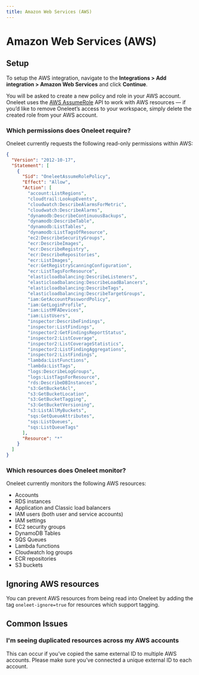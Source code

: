 ```yaml
---
title: Amazon Web Services (AWS)
---
```


# Amazon Web Services (AWS)

## Setup

To setup the AWS integration, navigate to the **Integrations > Add integration > Amazon Web Services** and click **Continue**.

You will be asked to create a new policy and role in your AWS account. Oneleet uses the [AWS AssumeRole](https://docs.aws.amazon.com/STS/latest/APIReference/API_AssumeRole.html) API to work with AWS resources — if you’d like to remove Oneleet’s access to your workspace, simply delete the created role from your AWS account.

### Which permissions does Oneleet require?

Oneleet currently requests the following read-only permissions within AWS:

```json
{
  "Version": "2012-10-17",
  "Statement": [
    {
      "Sid": "OneleetAssumeRolePolicy",
      "Effect": "Allow",
      "Action": [
        "account:ListRegions",
        "cloudtrail:LookupEvents",
        "cloudwatch:DescribeAlarmsForMetric",
        "cloudwatch:DescribeAlarms",
        "dynamodb:DescribeContinuousBackups",
        "dynamodb:DescribeTable",
        "dynamodb:ListTables",
        "dynamodb:ListTagsOfResource",
        "ec2:DescribeSecurityGroups",
        "ecr:DescribeImages",
        "ecr:DescribeRegistry",
        "ecr:DescribeRepositories",
        "ecr:ListImages",
        "ecr:GetRegistryScanningConfiguration",
        "ecr:ListTagsForResource",
        "elasticloadbalancing:DescribeListeners",
        "elasticloadbalancing:DescribeLoadBalancers",
        "elasticloadbalancing:DescribeTags",
        "elasticloadbalancing:DescribeTargetGroups",
        "iam:GetAccountPasswordPolicy",
        "iam:GetLoginProfile",
        "iam:ListMFADevices",
        "iam:ListUsers",
        "inspector:DescribeFindings",
        "inspector:ListFindings",
        "inspector2:GetFindingsReportStatus",
        "inspector2:ListCoverage",
        "inspector2:ListCoverageStatistics",
        "inspector2:ListFindingAggregations",
        "inspector2:ListFindings",
        "lambda:ListFunctions",
        "lambda:ListTags",
        "logs:DescribeLogGroups",
        "logs:ListTagsForResource",
        "rds:DescribeDBInstances",
        "s3:GetBucketAcl",
        "s3:GetBucketLocation",
        "s3:GetBucketTagging",
        "s3:GetBucketVersioning",
        "s3:ListAllMyBuckets",
        "sqs:GetQueueAttributes",
        "sqs:ListQueues",
        "sqs:ListQueueTags"
      ],
      "Resource": "*"
    }
  ]
}
```

### Which resources does Oneleet monitor?

Oneleet currently monitors the following AWS resources:

- Accounts
- RDS instances
- Application and Classic load balancers
- IAM users (both user and service accounts)
- IAM settings
- EC2 security groups
- DynamoDB Tables
- SQS Queues
- Lambda functions
- Cloudwatch log groups
- ECR repositories
- S3 buckets

## Ignoring AWS resources

You can prevent AWS resources from being read into Oneleet by adding the tag `oneleet-ignore=true` for resources which support tagging.

## Common Issues

### I'm seeing duplicated resources across my AWS accounts

This can occur if you’ve copied the same external ID to multiple AWS accounts. Please make sure you’ve connected a unique external ID to each account.
